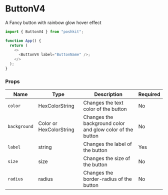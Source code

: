 <!-- Custom-MDX-Documentation.mdx -->

# ButtonV4

A Fancy button with rainbow glow hover effect

```js
import { ButtonV4 } from "poshkit";

function App() {
  return (
    <>
      <ButtonV4 label="ButtonName" />;
    </>
  );
}
```

### Props

| Name         | Type                    | Description                                               | Required |
| ------------ | ----------------------- | --------------------------------------------------------- | -------- |
| `color`      | HexColorString          | Changes the text color of the button                      | No       |
| `background` | Color or HexColorString | Changes the background color and glow color of the button | No       |
| `label`      | string                  | Changes the label of the button                           | Yes      |
| `size`       | size                    | Changes the size of the button                            | No       |
| `radius`     | radius                  | Changes the border-radius of the button                   | No       |
